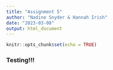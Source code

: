 ```yaml
---
title: "Assignment 5"
author: "Nadine Snyder & Hannah Irish"
date: "2023-03-08"
output: html_document
---
```


```r
knitr::opts_chunk$set(echo = TRUE)
```


### Testing!!! 